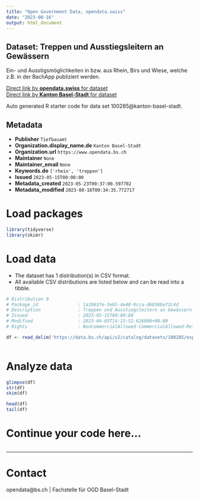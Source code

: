 ```yaml
---
title: "Open Government Data, opendata.swiss"
date: "2023-08-16"
output: html_document
---
```


## Dataset: Treppen und Ausstiegsleitern an Gewässern

Ein- und Ausstigsmöglichkeiten in bzw. aus Rhein, Birs und Wiese, welche z.B. in der BachApp publiziert werden. 

[Direct link by **opendata.swiss** for dataset](https://opendata.swiss/de/dataset/treppen-und-ausstiegsleitern-an-gewassern)<br>
[Direct link by **Kanton Basel-Stadt** for dataset](https://data.bs.ch/explore/dataset/100285/)

Auto generated R starter code for data set 100285@kanton-basel-stadt.

## Metadata

- **Publisher** `Tiefbauamt`
- **Organization.display_name.de** `Kanton Basel-Stadt`
- **Organization.url** `https://www.opendata.bs.ch`
- **Maintainer** `None`
- **Maintainer_email** `None`
- **Keywords.de** `['rhein', 'treppen']`
- **Issued** `2023-05-15T00:00:00`
- **Metadata_created** `2023-05-23T00:37:00.597702`
- **Metadata_modified** `2023-08-16T00:34:35.772717`


# Load packages

```r

library(tidyverse)
library(skimr)

```

# Load data

-   The dataset has 1 distribution(s) in CSV format.
-   All available CSV distributions are listed below and can be read into a tibble.

```r

# Distribution 0
# Package_id               : 1a19637e-3eb5-4e48-9cca-d6658baf2c4d
# Description              : Treppen und Ausstiegsleitern an Gewässern (csv)
# Issued                   : 2023-05-15T00:00:00
# Modified                 : 2023-04-03T14:15:52.626000+00:00
# Rights                   : NonCommercialAllowed-CommercialAllowed-ReferenceRequired

df <- read_delim('https://data.bs.ch/api/v2/catalog/datasets/100285/exports/csv')



```

# Analyze data

```r

glimpse(df)
str(df)
skim(df)

head(df)
tail(df)

```

# Continue your code here...

```r

```

------------------------------------------------------------------------

# Contact

opendata@bs.ch | Fachstelle für OGD Basel-Stadt
